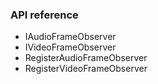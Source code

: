 
<PlatformWrapper platform="unity">

### API reference

* <Link to = "{{global.API_REF_UNITY_ROOT}}/class_iaudioframeobserver.html">IAudioFrameObserver</Link>

* <Link to = "{{global.API_REF_UNITY_ROOT}}/class_ivideoframeobserver.html">IVideoFrameObserver</Link>

* <Link to = "{{global.API_REF_UNITY_ROOT}}/class_irtcengine.html#api_imediaengine_registeraudioframeobserver">RegisterAudioFrameObserver</Link>

* <Link to = "{{global.API_REF_UNITY_ROOT}}/class_irtcengine.html#api_imediaengine_registervideoframeobserver">RegisterVideoFrameObserver</Link>

</PlatformWrapper>
